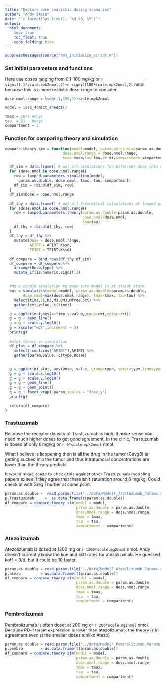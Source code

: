 ```yaml
---
title: "Explore more realistic dosing scenarios"
author: "Andy Stein"
date: "`r format(Sys.time(), '%d %B, %Y')`"
output:
  html_document:
    toc: true
    toc_float: true
    code_folding: hide
---
```


```r
suppressMessages(source("ams_initialize_script.R"))
```

### Set initial parameters and functions
Here use doses ranging from 0.1-100 mg/kg or `r signif(.1*scale.mpk2nmol,2)`-`r signif(100*scale.mpk2nmol,2)` nmol because this is a more realistic dose range to consider. 

```r
dose.nmol.range = lseq(.1,100,7)*scale.mpk2nmol

model = ivsc_4cmtct_shedct()

tmax = 26*7 #days
tau  = 21   #days
compartment = 2
```
### Function for comparing theory and simulation
```r
compare.theory.sim = function(model=model, param.as.double=param.as.double,
                          dose.nmol.range = dose.nmol.range,
                          tmax=tmax,tau=tau,dt=dt,compartment=compartment) {

  df_sim = data.frame() # put all simulations for different dose into one data frame
  for (dose.nmol in dose.nmol.range){
    row = lumped.parameters.simulation(model,
      param.as.double, dose.nmol, tmax, tau, compartment)
    df_sim = rbind(df_sim, row)
  }
  df_sim$Dose = dose.nmol.range
  
  df_thy = data.frame() # put all theoretical calculations of lumped parameters at different dose together
  for (dose.nmol in dose.nmol.range){
    row = lumped.parameters.theory(param.as.double=param.as.double, 
                                   dose.nmol=dose.nmol, 
                                   tau=tau)
    df_thy = rbind(df_thy, row)
  }
  df_thy = df_thy %>%
    mutate(Dose = dose.nmol.range,
           AFIRT = AFIRT.Kssd,
           TFIRT = TFIRT.Kssd)
  
  df_compare = bind_rows(df_thy,df_sim)
  df_compare = df_compare %>%
    arrange(Dose,type) %>%
    mutate_if(is.numeric,signif,2)
    

  #do a single simulation to make sure model is at steady state
  out = simulation(model=model, param.as.double=param.as.double, 
        dose.nmol=max(dose.nmol.range), tmax=tmax, tau=tau) %>%
    select(time,D1,D3,M3,DM3,Mfree.pct) %>%
    gather(cmt,value,-c(time))
  
  g = ggplot(out,aes(x=time,y=value,group=cmt,color=cmt))
  g = g + geom_line()
  g = g + scale.y.log10()
  g = xscale("w27",increment = 3)
  print(g)
  
  #plot theory vs simulation
  df_plot = df_compare %>%
    select(-contains("AFIRT"),AFIRT) %>%
    gather(param,value,-c(type,Dose))
  
  
  g = ggplot(df_plot, aes(Dose, value, group=type, color=type,linetype=type))
  g = g + scale.x.log10()
  g = g + scale.y.log10()
  g = g + geom_line()
  g = g + geom_point()
  g = g + facet_wrap(~param,scales = "free_y")
  print(g)

  return(df_compare)
}
```

### Trastuzumab
Because the receptor density of Trastuzumab is high, it make sense you need much higher doses to get good agreement.  In the clinic, Trastuzumab is dosed at only 6 mg/kg or `r 6*scale.mpk2nmol` nmol.  

What I believe is happening then is all the drug in the tumor (Cavg3) is getting sucked into the tumor and thus intratumoral concentrations are lower than the theory predicts. 

It would mkae sense to check this against other Trastuzumab modeling papers to see if they agree that there isn't saturation around 6 mg/kg.  Could check in with Greg Thurber at some point.

```r
param.as.double =  read.param.file("../data/ModelF_Trastuzumab_Params.xlsx")
p.Trastuzumab     =  as.data.frame(t(param.as.double))
df_compare = compare.theory.sim(model = model,
                                param.as.double = param.as.double,
                                dose.nmol.range = dose.nmol.range,
                                tmax = tmax,
                                tau  = tau,
                                compartment = compartment)
```

### Atezolizumab
Atezolizumab is dosed at 1200 mg or `r 1200*scale.mg2nmol` nmol.  Andy doesn't currently know the kon and koff rates for atezolizumab.  He guessed koff = 3/d, but it could be 10 faster.

```r
param.as.double = read.param.file("../data/ModelF_Atezolizumab_Params.xlsx")
p.atezo         = as.data.frame(t(param.as.double))
df_compare = compare.theory.sim(model = model,
                                param.as.double = param.as.double,
                                dose.nmol.range = dose.nmol.range,
                                tmax = tmax,
                                tau  = tau,
                                compartment = compartment) 
```

### Pembrolizumab
Pembrolizumab is often doset at 200 mg or `r 200*scale.mg2nmol` nmol.  Because PD-1 target expression is lower than atezolizumab, the theory is in agreement even at the smaller doses (unlike Atezo)

```r
param.as.double = read.param.file("../data/ModelF_Pembrolizumab_Params.xlsx")
p.pembro        = as.data.frame(t(param.as.double))
df_compare = compare.theory.sim(model = model,
                                param.as.double = param.as.double,
                                dose.nmol.range = dose.nmol.range,
                                tmax = tmax,
                                tau  = tau,
                                compartment = compartment) 
```